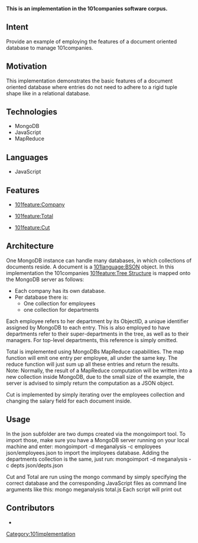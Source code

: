 '''This is an implementation in the 101companies software corpus.'''

== Intent ==

Provide an example of employing the features of a document oriented database to manage 101companies.

== Motivation ==

This implementation demonstrates the basic features of a document oriented database where entries do not need to adhere to a rigid tuple shape like in a relational database.

== Technologies ==

* MongoDB
* JavaScript
* MapReduce

== Languages ==

* JavaScript

== Features ==


* [[101feature:Company]]

* [[101feature:Total]]

* [[101feature:Cut]]

== Architecture ==

One MongoDB instance can handle many databases, in which collections of documents reside. A document is a [[101language:BSON]] object. In this implementation the 101companies [[101feature:Tree Structure]] is mapped onto the MongoDB server as follows:

* Each company has its own database.
* Per database there is:
** One collection for employees
** one collection for departments

Each employee refers to her department by its ObjectID, a unique identifier assigned by MongoDB to each entry. This is also employed to have departments refer to their super-departments in the tree, as well as to their managers.
For top-level departments, this reference is simply omitted.

Total is implemented using MongoDBs MapReduce capabilities. The map function will emit one entry per employee, all under the same key. The reduce function will just sum up all these entries and return the results.
Note: Normally, the result of a MapReduce computation will be written into a new collection inside MongoDB, due to the small size of the example, the server is advised to simply return the computation as a JSON object.

Cut is implemented by simply iterating over the employees collection and changing the salary field for each document inside.

== Usage ==

In the json subfolder are two dumps created via the mongoimport tool. To import those, make sure you have a MongoDB server running on your local machine and enter:
<nowiki>mongoimport -d meganalysis -c employees json/employees.json</nowiki>
to import the imployees database. Adding the departments collection is the same, just run:
<nowiki>mongoimport -d meganalysis -c depts json/depts.json</nowiki>

Cut and Total are run using the mongo command by simply specifying the correct database and the corresponding JavaScript files as command line arguments like this:
<nowiki>mongo meganalysis total.js</nowiki>
Each script will print out

== Contributors ==

* {{101contributor|Sebastian Jackel|developer}}

[[Category:101implementation]]
